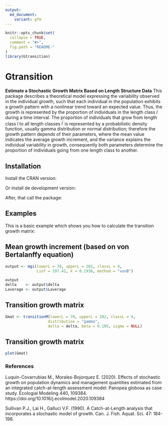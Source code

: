 ```yaml
---
output:
  md_document:
    variant: gfm
---
```


```r
knitr::opts_chunk$set(
  collapse = TRUE,
  comment = "#>",
  fig.path = "README-"
)
library(Gtransition)
```

# Gtransition

**Estimate a Stochastic Growth Matrix Based on Length Structure Data**
This package  describes a theoretical model expressing the variability observed in the individual growth, such that each individual in the population exhibits a growth pattern with a nonlinear trend toward an expected value. Thus, the growth is represented by the proportion of individuals in the length class $l$ during a time interval. The proportion of individuals that grow from length class $l$ to all length classes $l^{'}$ is represented by a probabilistic density function, usually gamma distribution or normal distribution; therefore the growth pattern depends of their parameters, where the mean value indicates the average growth increment, and the variance explains the individual variability in growth, consequently both parameters determine the proportion of individuals going from one length class to another.


## Installation

Install the CRAN version:



Or install de development version:



After, that call the package:



## Examples

This is a basic example which shows you how to calculate the transition growth matrix:

## Mean growth increment (based on von Bertalanffy equation)

```r
output <- mgi(lowerL = 78, upperL = 202, classL = 4, 
              Linf = 197.42, k = 0.1938, method = "vonB")

output
delta    <- output$delta
Laverage <- output$Laverage
```


## Transition growth matrix
```r
Gmat <- transitionM(lowerL = 78, upperL = 202, classL = 4, 
                   distribution = "gamma", 
                   delta = delta, beta = 0.105, sigma = NULL)

```

## Transition growth matrix
```r
plot(Gmat)
```


### References
Luquin-Covarrubias M., Morales-Bojorquez E. (2020). Effects of stochastic growth on population dynamics and management quantities estimated from an integrated catch-at-length assessment model: Panopea globosa as case study. Ecologial Modeling 440, 109384. https://doi.org/10.1016/j.ecolmodel.2020.109384

Sullivan P.J., Lai H., Galluci V.F. (1990). A Catch-at-Length analysis that incorporates a stochastic model of growth. Can. J. Fish. Aquat. Sci. 47: 184-198.
